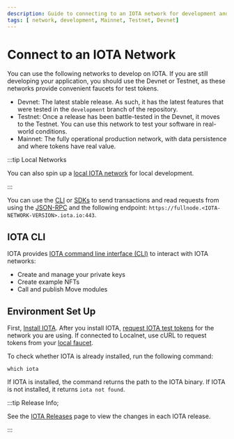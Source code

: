 ```yaml
---
description: Guide to connecting to an IOTA network for development and production.
tags: [ network, development, Mainnet, Testnet, Devnet]
---
```



# Connect to an IOTA Network

You can use the following networks to develop on IOTA. If you are still developing your application, you should use the
Devnet or Testnet, as these networks provide convenient faucets for test tokens.

* Devnet: The latest stable release. As such, it has the latest features that were tested in the `development` branch of
  the repository.
* Testnet: Once a release has been battle-tested in the Devnet, it moves to the Testnet. You can use this network to
  test your software in real-world conditions.
* Mainnet: The fully operational production network, with data persistence and where tokens have real value.

<DataWipe />

:::tip Local Networks

You can also spin up a [local IOTA network](local-network.mdx) for local development.

:::

You can use the [CLI](iota-environment.mdx#iota-cli) or [SDKs](iota-environment.mdx#iota-sdks) to send transactions and
read requests from using the [JSON-RPC](../../references/iota-api/json-rpc-format.mdx) and the following
endpoint: `https://fullnode.<IOTA-NETWORK-VERSION>.iota.io:443`.

## IOTA CLI

IOTA provides [IOTA command line interface (CLI)](/references/cli/client.mdx) to interact with IOTA networks:

- Create and manage your private keys
- Create example NFTs
- Call and publish Move modules

## Environment Set Up

First, [Install IOTA](iota-install.mdx). After you install IOTA, [request IOTA test tokens](get-coins.mdx) for the
network you are using. If connected to Localnet, use cURL to request tokens from
your [local faucet](local-network.mdx#use-the-local-faucet).

To check whether IOTA is already installed, run the following command:

```shell
which iota
```

If IOTA is installed, the command returns the path to the IOTA binary. If IOTA is not installed, it
returns `iota not found`.

:::tip Release Info;

See the [IOTA Releases](https://github.com/iotaledger/iota/releases) page to view the changes in each IOTA release.

:::


